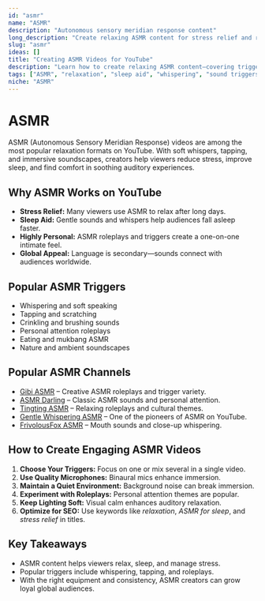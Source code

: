```yaml
---
id: "asmr"
name: "ASMR"
description: "Autonomous sensory meridian response content"
long_description: "Create relaxing ASMR content for stress relief and relaxation"
slug: "asmr"
ideas: []
title: "Creating ASMR Videos for YouTube"
description: "Learn how to create relaxing ASMR content—covering triggers, roleplays, sound techniques, and relaxation strategies."
tags: ["ASMR", "relaxation", "sleep aid", "whispering", "sound triggers", "ASMR roleplay", "stress relief"]
niche: "ASMR"
---
```


# ASMR

ASMR (Autonomous Sensory Meridian Response) videos are among the most popular relaxation formats on YouTube. With soft whispers, tapping, and immersive soundscapes, creators help viewers reduce stress, improve sleep, and find comfort in soothing auditory experiences.

## Why ASMR Works on YouTube

- **Stress Relief:** Many viewers use ASMR to relax after long days.  
- **Sleep Aid:** Gentle sounds and whispers help audiences fall asleep faster.  
- **Highly Personal:** ASMR roleplays and triggers create a one-on-one intimate feel.  
- **Global Appeal:** Language is secondary—sounds connect with audiences worldwide.  

## Popular ASMR Triggers

- Whispering and soft speaking  
- Tapping and scratching  
- Crinkling and brushing sounds  
- Personal attention roleplays  
- Eating and mukbang ASMR  
- Nature and ambient soundscapes  

## Popular ASMR Channels

- [Gibi ASMR](https://www.youtube.com/@GibiASMR) – Creative ASMR roleplays and trigger variety.  
- [ASMR Darling](https://www.youtube.com/@asmrdarling) – Classic ASMR sounds and personal attention.  
- [Tingting ASMR](https://www.youtube.com/@TingtingASMR) – Relaxing roleplays and cultural themes.  
- [Gentle Whispering ASMR](https://www.youtube.com/@GentleWhispering) – One of the pioneers of ASMR on YouTube.  
- [FrivolousFox ASMR](https://www.youtube.com/@FrivolousFox) – Mouth sounds and close-up whispering.  

## How to Create Engaging ASMR Videos

1. **Choose Your Triggers:** Focus on one or mix several in a single video.  
2. **Use Quality Microphones:** Binaural mics enhance immersion.  
3. **Maintain a Quiet Environment:** Background noise can break immersion.  
4. **Experiment with Roleplays:** Personal attention themes are popular.  
5. **Keep Lighting Soft:** Visual calm enhances auditory relaxation.  
6. **Optimize for SEO:** Use keywords like *relaxation*, *ASMR for sleep*, and *stress relief* in titles.  

## Key Takeaways

- ASMR content helps viewers relax, sleep, and manage stress.  
- Popular triggers include whispering, tapping, and roleplays.  
- With the right equipment and consistency, ASMR creators can grow loyal global audiences.  